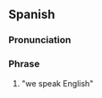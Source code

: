 ==Spanish==
{{phrasebook|es|Communication}}

===Pronunciation===
{{es-IPA}}

===Phrase===
{{head|es|phrase}}

# "we speak English"